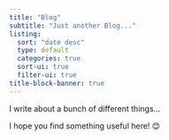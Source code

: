 ```yaml
---
title: "Blog"
subtitle: "Just another Blog..."
listing:
  sort: "date desc"
  type: default
  categories: true
  sort-ui: true
  filter-ui: true
title-block-banner: true
---
```


I write about a bunch of different things...

I hope you find something useful here! 😊
